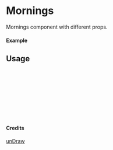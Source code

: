 
<Meta of={Mornings} title="unDraw/Mornings" />

# Mornings

Mornings component with different props.

#### Example

<Canvas of={Mornings.Primary} />

## Usage

```ts
import { Mornings } from "yadl-ui";

const Example = () => {
  return (
      <Mornings />
  );
};

export default Example;
```

#### Credits
[unDraw](https://undraw.co/illustrations)
